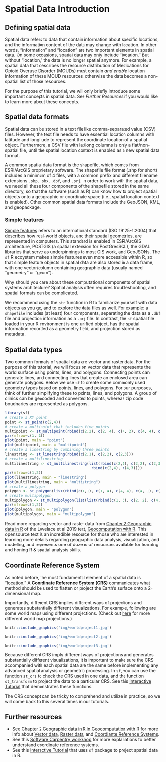 # Spatial Data Introduction

## Defining spatial data  {#SD-spatial-data}
Spatial data refers to data that contain information about specific locations, and the information content of the data may change with location. In other words, "information" and "location" are two important elements in spatial data. On some occasions, spatial data may only include "location." But without "location," the data is no longer spatial anymore. For example, a spatial data that describes the resource distribution of Medications for Opioid Overuse Disorder (MOUDs) must contain *and enable* location information of these MOUD resources, otherwise the data becomes a non-spatial list of those resources.

For the purpose of this tutorial, we will only briefly introduce some important concepts in spatial data. See *Further Resources* if you would like to learn more about these concepts. 

## Spatial data formats {#SD-vector-data}
Spatial data can be stored in a text file like comma-separated value (CSV) files. However, the text file needs to have essential location columns with latitude and longitude to represent the coordinate location of a spatial object. Furthermore, a CSV file with lat/long columns is only a flat/non-spatial file, until the spatial location context is enabled as a new spatial data format.

A common spatial data format is the shapefile, which comes from ESRI/ArcGIS proprietary software. The shapefile file format (.shp for short) includes a minimum of 4 files, with a common prefix and different filename extensions `.shp`, `.shx`, `.dbf`, and `.prj`. In order to work with the spatial data, we need all these four components of the shapefile stored in the same directory, so that the software (such as R) can know how to project spatial objects onto a geographic or coordinate space (i.e., spatial location context is enabled). Other common spatial data formats include the GeoJSON, KML, and geopackage.

### Simple features

[Simple features](https://r-spatial.github.io/sf/articles/sf1.html) refers to an international standard (ISO 19125-1:2004) that describes how real-world objects, and their spatial geometries, are represented in computers. This standard is enabled in ESRI/ArcGIS architecture, POSTGIS (a spatial extension for PostGresSQL), the GDAL libraries that serve as underpinnings to most GIS work, and GeoJSONs. The `sf` R ecoystem makes simple features even more accessible within R, so that simple feature objects in spatial data are also stored in a data frame, with one vector/column containing geographic data (usually named "geometry" or "geom"). 

Why should you care about these computational components of spatial systems architecture? Spatial analysis often requires troubleshooting, and spatial formats can be complicated. 

We recommend using the `str` function in R to familiarize yourself with data objects as you go, and to explore the data files as well. For example: a `shapefile` includes (at least) four components, separating the data as a `.dbf` file and projection information as a `.prj` file. In contrast, the `sf` spatial file loaded in your R environment is one unified object, has the spatial information recorded as a geometry field, and projection stored as metadata. 

## Spatial data types

Two common formats of spatial data are vector and raster data. For the purpose of this tutorial, we will focus on vector data that represents the world surface using points, lines, and polygons. Connecting points can generate lines, and connecting lines that create an enclosed area can generate polygons. Below we use `sf` to create some commonly used geometry types based on points, lines, and polygons. For our purposes, think of further simplifying these to points, lines, and polygons. A group of clinics can be geocoded and converted to points, whereas zip code boudnaries are represented as polygons.  

```r
library(sf)
# create a XY point
point <- st_point(c(2,4))
# create a multipoint that includes five points
multipoint <- st_multipoint(rbind(c(2,2), c(2, 4), c(4, 2), c(4, 4), c(3,3)))
par(mfrow=c(1, 2))
plot(point, main = "point")
plot(multipoint, main = "multipoint")
# create a linestring by combining three points
linestring <- st_linestring(rbind(c(2,1), c(2,2), c(2,3)))
# create a multilinestring
multilinestring <- st_multilinestring(list(rbind(c(2,1), c(2,2), c(2,3)),
                                       rbind(c(2,4), c(4,3))))
par(mfrow=c(1,2))
plot(linestring, main = "linestring")
plot(multilinestring, main = "multistring")
# create a polygon 
polygon <- st_polygon(list(rbind(c(1,1), c(1, 4), c(4, 4), c(4, 1), c(1,1))))
# create multipolygon
multipolygon <- st_multipolygon(list(list(rbind(c(1, 5), c(2, 2), c(4, 1), c(4, 4), c(1, 5))), list(rbind(c(0, 2), c(1, 2), c(1, 2), c(0, 4), c(0, 2)))))
par(mfrow=c(1,2))
plot(polygon, main = "polygon")
plot(multipolygon, main = "multipolygon")
```

Read more regarding vector and raster data from [Chapter 2 Geographic data in R](https://geocompr.robinlovelace.net/spatial-class.html#intro-sf) of the Lovelace et al 2019 text, [Geocomputation with R](https://geocompr.robinlovelace.net/). This opensource text is an incredible resource for those who are interested in learning more details regarding geographic data analysis, visualization, and modeling, and represents one of dozens of resources available for learning and honing R & spatial analysis skills.

## Coordinate Reference System {#SD-crs}
As noted before, the most fundamental element of a spatial data is "location." A **Coordinate Reference System (CRS)** communicates what method should be used to flatten or project the Earth's surface onto a 2-dimensional map.

Importantly, different CRS implies different ways of projections and generates substantially different visualizations. For example, following are some world maps using different projections. (Check out [here](https://futuremaps.com/blogs/news/top-10-world-map-projections) for more different world map projections.)

```r
knitr::include_graphics('img/worldproject1.jpg')
```
```r
knitr::include_graphics('img/worldproject2.jpg')
```
```r
knitr::include_graphics('img/worldproject3.jpg')
```

Because different CRS imply different ways of projections and generates substantially different visualizations, it is important to make sure the CRS accompanied with each spatial data are the same before implementing any advanced spatial analysis or geometric processing. In `sf`, you can use the function `st_crs` to check the CRS used in one data, and the function `st_transform` to project the data to a particular CRS. See this [Interactive Tutorial](https://spatialanalysis.github.io/workshop-notes/introduction-to-spatial-data.html#interactive-tutorial) that demonstrates these functions.  

The CRS concept can be tricky to comprehend and utilize in practice, so we will come back to this several times in our tutorials. 

## Further resources {-#SD-appendix}
* See [Chapter 2 Geographic data in R in Geocomputation with R](https://geocompr.robinlovelace.net/spatial-class.html) for more info about [Vector data](https://geocompr.robinlovelace.net/spatial-class.html#vector-data), [Raster data](https://geocompr.robinlovelace.net/spatial-class.html#raster-data), and [Coordiante Reference Systems](https://geocompr.robinlovelace.net/spatial-class.html#raster-data). 
* See this [Software Carpentry workshop](https://datacarpentry.org/organization-geospatial/03-crs/index.html) for more explanations to better understand coordinate reference systems. 
* See this [Interactive Tutorial](https://spatialanalysis.github.io/workshop-notes/introduction-to-spatial-data.html#interactive-tutorial) that uses `sf` package to project spatial data in R.  




